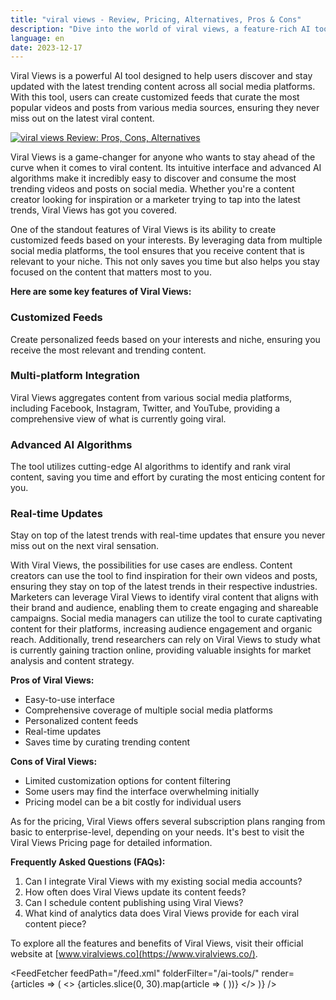```yaml
---
title: "viral views - Review, Pricing, Alternatives, Pros & Cons"
description: "Dive into the world of viral views, a feature-rich AI tool. Learn about its features, pricing, and how it's making an impact. Don't miss out!"
language: en
date: 2023-12-17
---
```

        
Viral Views is a powerful AI tool designed to help users discover and stay updated with the latest trending content across all social media platforms. With this tool, users can create customized feeds that curate the most popular videos and posts from various media sources, ensuring they never miss out on the latest viral content.


<BlogHeader />


[![viral views Review: Pros, Cons, Alternatives](/ai-tools/viral-views.png)](https://www.viralviews.co/)



Viral Views is a game-changer for anyone who wants to stay ahead of the curve when it comes to viral content. Its intuitive interface and advanced AI algorithms make it incredibly easy to discover and consume the most trending videos and posts on social media. Whether you're a content creator looking for inspiration or a marketer trying to tap into the latest trends, Viral Views has got you covered.

One of the standout features of Viral Views is its ability to create customized feeds based on your interests. By leveraging data from multiple social media platforms, the tool ensures that you receive content that is relevant to your niche. This not only saves you time but also helps you stay focused on the content that matters most to you.

**Here are some key features of Viral Views:**

### Customized Feeds
Create personalized feeds based on your interests and niche, ensuring you receive the most relevant and trending content.

### Multi-platform Integration
Viral Views aggregates content from various social media platforms, including Facebook, Instagram, Twitter, and YouTube, providing a comprehensive view of what is currently going viral.

### Advanced AI Algorithms
The tool utilizes cutting-edge AI algorithms to identify and rank viral content, saving you time and effort by curating the most enticing content for you.

### Real-time Updates
Stay on top of the latest trends with real-time updates that ensure you never miss out on the next viral sensation.

With Viral Views, the possibilities for use cases are endless. Content creators can use the tool to find inspiration for their own videos and posts, ensuring they stay on top of the latest trends in their respective industries. Marketers can leverage Viral Views to identify viral content that aligns with their brand and audience, enabling them to create engaging and shareable campaigns. Social media managers can utilize the tool to curate captivating content for their platforms, increasing audience engagement and organic reach. Additionally, trend researchers can rely on Viral Views to study what is currently gaining traction online, providing valuable insights for market analysis and content strategy.

**Pros of Viral Views:**
- Easy-to-use interface
- Comprehensive coverage of multiple social media platforms
- Personalized content feeds
- Real-time updates
- Saves time by curating trending content

**Cons of Viral Views:**
- Limited customization options for content filtering
- Some users may find the interface overwhelming initially
- Pricing model can be a bit costly for individual users

As for the pricing, Viral Views offers several subscription plans ranging from basic to enterprise-level, depending on your needs. It's best to visit the Viral Views Pricing page for detailed information.

**Frequently Asked Questions (FAQs):**
1. Can I integrate Viral Views with my existing social media accounts?
2. How often does Viral Views update its content feeds?
3. Can I schedule content publishing using Viral Views?
4. What kind of analytics data does Viral Views provide for each viral content piece?

To explore all the features and benefits of Viral Views, visit their official website at [www.viralviews.co](https://www.viralviews.co/).


<AdComponent />


<FeedFetcher feedPath="/feed.xml" folderFilter="/ai-tools/" render={articles => (
    <>
        <Cards>
            {articles.slice(0, 30).map(article => (
                <Card key={article.link} title={article.title} href={article.link} />
            ))}
        </Cards>
    </>
)} />

